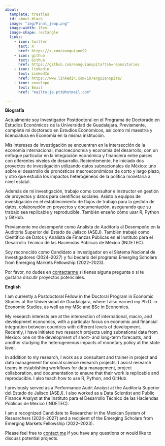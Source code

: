 ```yaml
---
about:
  template: trestles
  id: about-block
  image: "img/Final_jeap.png"
  image-width: 15em
  image-shape: rectangle
  links:
    - icon: twitter
      text: X
      href: https://x.com/eanguiano92
    - icon: github
      text: Github
      href: https://github.com/eanguianopita?tab=repositories
    - icon: linkedin
      text: LinkedIn
      href: https://www.linkedin.com/in/anguianopita/
    - icon: envelope
      text: Email
      href: "mailto:je.ptt@hotmail.com"  

---
```


::: {#about-block}
**Biografía**

Actualmente soy Investigador Postdoctoral en el Programa de Doctorado en Estudios Económicos de la Universidad de Guadalajara. Previamente, completé mi doctorado en Estudios Económicos, así como mi maestría y licenciatura en Economía en la misma institución.

Mis intereses de investigación se encuentran en la intersección de la economía internacional, macroeconomía y economía del desarrollo, con un enfoque particular en la integración económica y financiera entre países con diferentes niveles de desarrollo. Recientemente, he iniciado dos proyectos de investigación utilizando datos subnacionales de México: uno sobre el desarrollo de pronósticos macroeconómicos de corto y largo plazo, y otro que estudia los impactos heterogéneos de la política monetaria a nivel estatal.

Además de mi investigación, trabajo como consultor e instructor en gestión de proyectos y datos para científicos sociales. Asisto a equipos de investigación en el establecimiento de flujos de trabajo para la gestión de datos, colaboración en proyectos y documentación, asegurando que su trabajo sea replicable y reproducible. También enseño cómo usar R, Python y GitHub.

Previamente me desempeñé como Analista de Auditoría al Desempeño en la Auditoría Superior del Estado de Jalisco (ASEJ). También trabajé como Científico de Datos y Analista de Finanzas Públicas en el Instituto para el Desarrollo Técnico de las Haciendas Públicas de México (INDETEC).

Soy reconocido como Candidato a Investigador en el Sistema Nacional de Investigadores (2024–2027) y fui becario del programa Emerging Scholars from Emerging Markets Fellowship (2022–2023).

Por favor, no dudes en [contactarme](mailto:javier.anguiano@cucea.udg.mx) si tienes alguna pregunta o si te gustaría discutir proyectos potenciales.


**English**

I am currently a Postdoctoral Fellow in the Doctoral Program in Economic Studies at the Universidad de Guadalajara, where I also earned my Ph.D. in Economic Studies, as well as my MSc and BSc in Economics.

My research interests are at the intersection of international, macro, and development economics, with a particular focus on economic and financial integration between countries with different levels of development. Recently, I have initiated two research projects using subnational data from Mexico: one on the development of short- and long-term forecasts, and another studying the heterogeneous impacts of monetary policy at the state level.

In addition to my research, I work as a consultant and trainer in project and data management for social science research projects. I assist research teams in establishing workflows for data management, project collaboration, and documentation to ensure that their work is replicable and reproducible. I also teach how to use R, Python, and GitHub.

I previously served as a Performance Audit Analyst at the Auditoría Superior del Estado de Jalisco (ASEJ). I also worked as a Data Scientist and Public Finance Analyst at the Instituto para el Desarrollo Técnico de las Haciendas Públicas de México (INDETEC).

I am a recognized Candidate to Researcher in the Mexican System of Researchers (2024–2027) and a recipient of the Emerging Scholars from Emerging Markets Fellowship (2022–2023).

Please feel free to [contact me](mailto:javier.anguiano@cucea.udg.mx) if you have any questions or would like to discuss potential projects.

:::